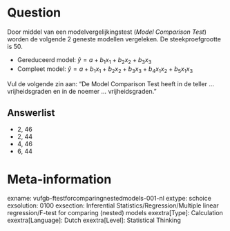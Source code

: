 Question
========
Door middel van een modelvergelijkingstest (*Model Comparison Test*) worden de volgende 2 geneste modellen vergeleken. De steekproefgrootte is 50.

* Gereduceerd model: $\hat{y} = a + b_1 x_1 + b_2 x_2 + b_3 x_3$
* Compleet model: $\hat{y} = a + b_1 x_1 + b_2 x_2 + b_3 x_3 + b_4 x_1 x_2 + b_5 x_1 x_3$

Vul de volgende zin aan: "De Model Comparison Test heeft in de teller ... vrijheidsgraden en in de noemer ... vrijheidsgraden."

Answerlist
----------
* 2, 46
* 2, 44
* 4, 46
* 6, 44

Meta-information
================
exname: vufgb-ftestforcomparingnestedmodels-001-nl
extype: schoice
exsolution: 0100
exsection: Inferential Statistics/Regression/Multiple linear regression/F-test for comparing (nested) models
exextra[Type]: Calculation
exextra[Language]: Dutch
exextra[Level]: Statistical Thinking